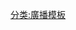 {{Navbox
|name = Radio in Hsinchu-Miaoli
|title = 竹苗地區的[[電台廣播|廣播]]電台
|group1style = background-color:Yellowgreen;
|group1 = FM
|list1  = 正義廣播電台 '''88.9'''<sup>註1</sup> &#124; [[新農廣播電台]] '''89.1''' &#124; [[亞洲廣播網|飛揚調頻]] '''89.5'''（新竹為主）&#124; 心動音樂電台 '''89.9''' &#124; [[竹塹廣播電台]] '''90.3''' &#124; [[台北流行廣播電台|好聽廣播]] '''90.7''' &#124; 貓貍廣播電台 '''90.9''' &#124; [[飛碟聯播網|中港溪電台]] '''91.3''' &#124; [[HitFM聯播網|中台灣廣播電台]] '''91.5'''（苗栗縣[[造橋鄉|造橋]]以南） &#124; [[苗栗客家文化廣播電台]] '''91.7''' &#124; [[亞洲廣播網|923魅力亞太]] '''92.3''' &#124; 原民廣播電台 '''96.1''' &#124; [[環宇廣播電台]] '''96.7''' &#124; [[大漢之音調頻廣播電台|大漢之音]] '''97.1''' &#124; [[IC之音]] '''97.5''' &#124; [[城市廣播網|大苗栗廣播]] '''98.3''' &#124;  [[ICRT]] '''100.1''' &#124; 客家廣播電台 '''101.5''' &#124; [[中廣流行網|I like radio]] '''102.9''' &#124; [[國立教育廣播電臺|教育廣播電臺]] '''103.9''' &#124; [[全國廣播]] '''106.1'''（苗栗部份地區可收聽到） &#124; [[HitFM聯播網|台北之音hit FM]] '''107.7'''（新竹部份地區可收聽到）
|group2style = 
|group2 =AM
|list2  = [[中廣新聞網]] '''882'''（新竹）／ '''1413'''（苗栗） &#124; 中廣鄉親網 '''1017'''（新竹）／ '''1161'''（苗栗）&#124; 天聲廣播電台（苑裡） '''1026''' &#124; 天聲廣播電台（竹南） '''1314''' &#124; [[警察廣播電台|警廣]]新竹台 '''1512''' 

|belowstyle = text-align: left;
|below={{普通列表|
註1：正義電台的收聽範圍為新竹縣[[竹北市|竹北]]、[[湖口鄉|湖口]]、苗栗和大甲工業區
<div class="center">[[Template:Radio_in_Big_Taipei-area|大臺北]] &#124; [[Template:Radio_in Hsinchu-Miaoli|竹苗]] &#124; [[Template:Radio in Taichung-area|中彰投・雲嘉]] &#124; [[Template:Radio in Kaohsiung-area|大高雄]] &#124; [[Template:Radio-eland|宜蘭]] &#124; [[Template:Radio in matsu|馬祖]]</div>
}}
}}<noinclude>
[[分类:廣播模板]]
</noinclude>